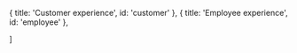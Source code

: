 
  { title: 'Customer experience', id: 'customer' },
  { title: 'Employee experience', id: 'employee' },

]

<HeroPattern />
